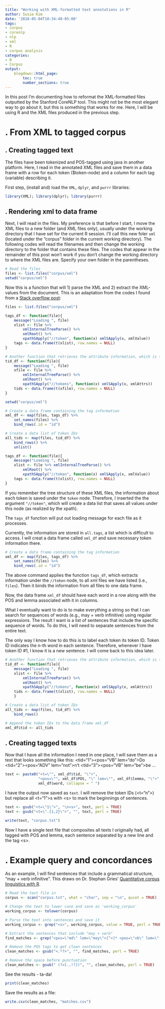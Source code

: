 ```yaml
---
title: "Working with XML-formatted text annotations in R"
author: Susie Kim
date: '2018-05-04T10:34:40-05:00'
tags:
- corpus
- corenlp
- nlp
- xml
- R
- corpus analysis
categories:
- R
- Corpus
output:
    blogdown::html_page:
        toc: true
        number_sections: true
---
```


In this post I'm documenting how to reformat the XML-formatted files outputted by the Stanford CoreNLP tool. This might not be the most elegant way to go about it, but this is something that works for me. Here, I will be using R and the XML files produced in the previous step.

# . From XML to tagged corpus
## . Creating tagged text
The files have been tokenized and POS-tagged using java in another platform. Here, I read in the annotated XML files and save them in a data frame with a row for each token ($token-node) and a column for each tag (variable) describing it. 

First step, (install and) load the `XML`, `dplyr`, and `purrr` libraries:

```r
library(XML); library(dplyr); library(purrr)
```

## . Rendering xml to data frame
Next, I will read in the files. My preference is that before I start, I move the XML files to a new folder (and XML files only), usually under the working directory that I have set for the current R session. I'll call this new foler `xml` (located under the "corpus" folder in the current working directory). The following codes will read the filenames and then change the working directory to the folder that contains these files. The codes that appear in the remainder of this post won't work if you don't change the working directory to where the XML files are. Specify your own folder in the parentheses.

```r
# Read the files
files <- list.files("corpus/xml")
setwd("corpus/xml")
```

Now this is a function that will 1) parse the XML and 2) extract the XML-values from the document. This is an adaptation from the codes I found from a [Stack overflow post](https://stackoverflow.com/questions/34627994/nested-xml-parsing-in-r): 

```r
files <- list.files("corpus/xml")

tags_df <- function(file){
    message("Loading ", file)
    xlist <- file %>% 
        xmlInternalTreeParse() %>% 
        xmlRoot() %>% 
        xpathSApply("//token", function(x) xmlSApply(x, xmlValue))
    tags <- data.frame(t(xlist), row.names = NULL)
}

# Another function that retrieves the attribute information, which is the token ID
tid_df <- function(file){
    message("Loading ", file)
    xfile <- file %>% 
        xmlInternalTreeParse() %>% 
        xmlRoot() %>% 
        xpathSApply("//tokens", function(x) xmlSApply(x, xmlAttrs))
    tids <- data.frame(t(xfile), row.names = NULL)
}

setwd("corpus/xml")

# Create a data frame containing the tag information
xml_df <- map(files, tags_df) %>% 
    set_names(files) %>% 
    bind_rows(.id = "id")

# Create a data list of token IDs
all_tids <- map(files, tid_df) %>% 
    bind_rows() %>% 
    unlist()
```

```r
tags_df <- function(file){
    message("Loading ", file)
    xlist <- file %>% xmlInternalTreeParse() %>% 
        xmlRoot() %>% 
        xpathSApply("//token", function(x) xmlSApply(x, xmlValue))
    tags <- data.frame(t(xlist), row.names = NULL)
}
```

If you remember the tree structure of these XML files, the information about each token is saved under the `token` node. Therefore, I inserted the the argument `"//token"`, which will create a data list that saves all values under this node (as realized by the xpath).

The `tags_df` function will put out loading message for each file as it processes.

Currently, the information are stored in `all.tags`, a list which is difficult to access. I will creat a data frame called `xml_df` and save necessary token information there.

```r
# Create a data frame containing the tag information
xml_df <- map(files, tags_df) %>% 
    set_names(files) %>% 
    bind_rows(.id = "id")
```

The above command applies the function `tags_df`, which extracts information under the `//token` node, to all xml files we have listed (i.e., `files`). Then it binds the information from all files to one data frame. 

Now, the data frame `xml_df` should have each word in a row along with the POS and lemma associated with it in columns.

What I eventually want to do is to make everything a string so that I can search for sequences of words (e.g., may + verb infinitive) using regular expressions. The result I want is a list of sentences that include the specific sequence of words. To do this, I will need to separate sentences from the entire text. 

The only way I know how to do this is to label each token its token ID. Token ID indicates the n-th word in each sentence. Therefore, whenever I have token ID #1, I know it is a new sentence. I will come back to this idea later.

```r
# Another function that retrieves the attribute information, which is the token ID
tid_df <- function(file){
    message("Loading ", file)
    xlist <- file %>%
        xmlInternalTreeParse() %>% 
        xmlRoot() %>% 
        xpathSApply("//tokens", function(x) xmlSApply(x, xmlAttrs))
    tids <- data.frame(t(xlist), row.names = NULL)
    }

# Create a data list of token IDs
all_tids <- map(files, tid_df) %>% 
    bind_rows()
```

```r
# Append the token IDs to the data frame xml_df
xml_df$tid <- all_tids
```

## . Creating tagged texts
Now that I have all the information I need in one place, I will save them as a text that looks something like this: <tid="1"><pos="VB" lem="do">Do <tid="2"><pos="ADV" lem="not">n't <tid="3"><pos="VB" lem="be">be ...

```r
text <- paste0("<t=\"", xml_df$tid, "\">", 
               "<pos=\"", xml_df$POS, "\" lem=\"", xml_df$lemma, "\">", 
               xml_df$word, collapse = " ")
```

I have the output now saved as `text`. I will remove the token IDs (\<t="n"\>) but replace all \<t="1"\>s with \<s\> to mark the beginnings of sentences.

```r
text <- gsub("<t=\"1\">", "\n<s>", text, perl = TRUE)
text <- gsub("<t=\".{1,2}\">", "", text, perl = TRUE)

write(text, "corpus.txt")
```

Now I have a single text file that composites all texts I originally had, all tagged with POS and lemma, each sentence separated by a new line and the tag \<s\>.


# . Example query and concordances

As an example, I will find sentences that include a grammatical structure, "may + verb infinitive". This draws on Dr. Stephan Gries' [Quantitative corpus linguistics with R](http://www.linguistics.ucsb.edu/faculty/stgries/research/qclwr/qclwr.html).

```r
# Read the text file in
corpus <- scan("corpus.txt", what = "char", sep = "\n", quiet = TRUE)

# Change the text to lower case and save as 'working_corpus'
working_corpus <- tolower(corpus)

# Parse the text into sentences and save it
working_corpus <- grep("<s>", working_corpus, value = TRUE, perl = TRUE)

# Extract the sentences that include "may + verb"
find_matches <- grep("<pos=\"md\" lem=\"may\">[^<]* <pos=\"vb\" lem=\"[^<]*\">[^<]*", working_corpus, value = TRUE, perl = TRUE)

# Remove the POS tags to get clean sentences
clean_matches <- gsub("<.*?>", "", find_matches, perl = TRUE)

# Remove the space before punctuation
clean_matches <- gsub(" (?=[.,!?])", "", clean_matches, perl = TRUE)
```

See the results - ta-da!

```r
print(clean_matches)
```

Save the results as a file:

```r
write.csv(clean_matches, "matches.csv")
```

